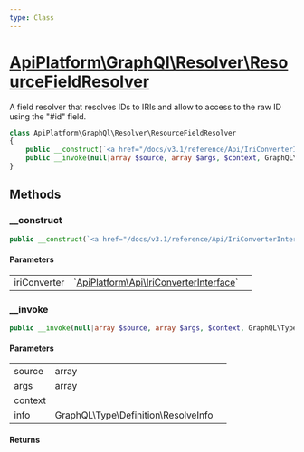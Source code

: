 ```yaml
---
type: Class
---
```


# [ApiPlatform\GraphQl\Resolver\ResourceFieldResolver](/docs/v3.1/reference/GraphQl/Resolver/ResourceFieldResolver)

A field resolver that resolves IDs to IRIs and allow to access to the raw ID using the "#id" field.


```php
class ApiPlatform\GraphQl\Resolver\ResourceFieldResolver
{
    public __construct(`<a href="/docs/v3.1/reference/Api/IriConverterInterface">ApiPlatform\Api\IriConverterInterface</a>` $iriConverter)
    public __invoke(null|array $source, array $args, $context, GraphQL\Type\Definition\ResolveInfo $info)
}
```
## Methods

### __construct



```php
public __construct(`<a href="/docs/v3.1/reference/Api/IriConverterInterface">ApiPlatform\Api\IriConverterInterface</a>` $iriConverter)
```

#### Parameters

<table><tbody>
<tr><td>iriConverter</td><td>`<a href="/docs/v3.1/reference/Api/IriConverterInterface">ApiPlatform\Api\IriConverterInterface</a>`</td><td></td></tr>
</tbody>
</table>

### __invoke



```php
public __invoke(null|array $source, array $args, $context, GraphQL\Type\Definition\ResolveInfo $info)
```

#### Parameters

<table><tbody>
<tr><td>source</td><td>array</td><td></td></tr><tr><td>args</td><td>array</td><td></td></tr><tr><td>context</td><td></td><td></td></tr><tr><td>info</td><td>GraphQL\Type\Definition\ResolveInfo</td><td></td></tr>
</tbody>
</table>

#### Returns


